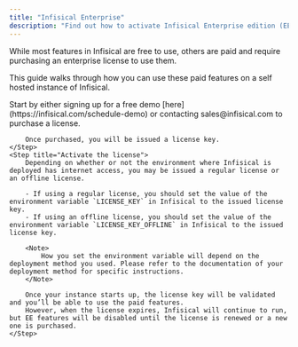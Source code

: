 ```yaml
---
title: "Infisical Enterprise"
description: "Find out how to activate Infisical Enterprise edition (EE) features."
---
```


While most features in Infisical are free to use, others are paid and require purchasing an enterprise license to use them.

This guide walks through how you can use these paid features on a self hosted instance of Infisical.

<Steps>
    <Step title="Purchase a license">
        Start by either signing up for a free demo [here](https://infisical.com/schedule-demo) or contacting sales@infisical.com to purchase a license.

        Once purchased, you will be issued a license key.
    </Step>
    <Step title="Activate the license">
        Depending on whether or not the environment where Infisical is deployed has internet access, you may be issued a regular license or an offline license.
        
        - If using a regular license, you should set the value of the environment variable `LICENSE_KEY` in Infisical to the issued license key.
        - If using an offline license, you should set the value of the environment variable `LICENSE_KEY_OFFLINE` in Infisical to the issued license key.

        <Note>
            How you set the environment variable will depend on the deployment method you used. Please refer to the documentation of your deployment method for specific instructions.
        </Note>

        Once your instance starts up, the license key will be validated and you’ll be able to use the paid features. 
        However, when the license expires, Infisical will continue to run, but EE features will be disabled until the license is renewed or a new one is purchased.
    </Step>
</Steps>
